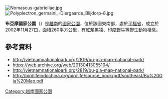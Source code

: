 {{No footnotes|time=2021-04-09T02:53:48+00:00}}
{{coord|12|13|N|107|09|E|format=dms|display=title}}
[[Image:Nomascus-gabriellae.jpg|right]]
[[Image:Polyplectron_germaini_-Diergaarde_Blijdorp-8.jpg|right]]

'''布亞摩國家公園'''（{{lang-vi|Vườn quốc gia Bù Gia Mập}}）是[[越南|越南]]的[[國家公園|國家公園]]，位於該國東南部，處於[[平福省|平福省]]，成立於2002年11月27曰，面積260平方公里，有[[紅頰黑猿|紅頰黑猿]]、[[印度野牛|印度野牛]]等野生動物棲息。

==參考資料==
* http://vietnamnationalpark.org/2819/bu-gia-map-national-park/ {{Wayback|url=http://vietnamnationalpark.org/2819/bu-gia-map-national-park/ |date=20130413055104 }}
* https://web.archive.org/web/20130413055104/
* http://vietnamnationalpark.org/2819/bu-gia-map-national-park/ {{Wayback|url=http://vietnamnationalpark.org/2819/bu-gia-map-national-park/ |date=20130413055104 }}
* http://birdlifeindochina.org/birdlife/source_book/pdf/southeast/Bu%20Gia%20Map.pdf
{{越南国家公园}}
{{Vietnam-geo-stub}}
[[Category:越南國家公園|Category:越南國家公園]]